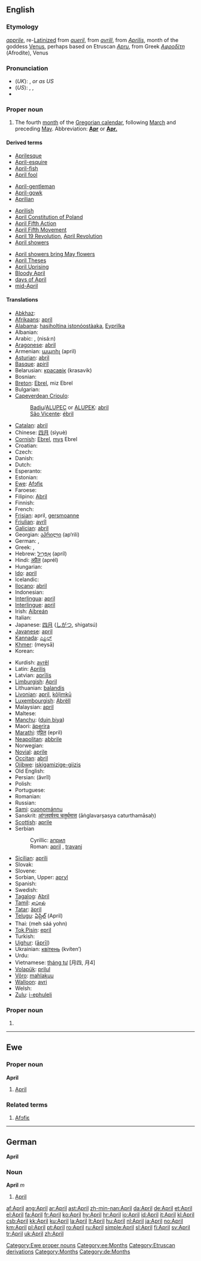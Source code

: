 ==English==

===Etymology===
{{ME.}} ''[[apprile]]'', re-[[Latinize]]d from ''[[aueril]]'', from {{OF.}} ''[[avrill]]'', from {{L.}} ''[[Aprilis]]'', month of the goddess [[Venus]], perhaps based on Etruscan ''[[Apru]]'', from Greek ''[[Αφροδίτη]]'' (Afrodíte), Venus

===Pronunciation===
*(''UK''): {{IPA|/ˈeɪprɪl/}}, {{SAMPA|/"eIprIl/}} ''or as US''
*(''US''): {{AHD|āʹprəl}}, {{IPA|/ˈeɪprəl/}}, {{SAMPA|/"eIpr@l/}}
*{{audio|en-us-April.ogg|Audio (US)}}

===Proper noun===
{{en-proper noun|s|-}}

# The fourth [[month]] of the [[Gregorian calendar]], following [[March]] and preceding [[May]]. Abbreviation: '''[[Apr]]''' or '''[[Apr.]]'''

====Derived terms====
{{top3}}
*[[Aprilesque]]
*[[April-esquire]]
*[[April-fish]]
*[[April fool]]
<!--"April Fools' Day" is under "April fool"-->
*[[April-gentleman]]
*[[April-gowk]]
*[[Aprilian]]
{{mid3}}
*[[Aprilish]]
*[[w:April Constitution of Poland|April Constitution of Poland]]
*[[April Fifth Action]]
*[[April Fifth Movement]]
*[[April 19 Revolution]], [[April Revolution]]
*[[April showers]]
{{mid3}}
*[[April showers bring May flowers]]
*[[April Theses]]
*[[April Uprising]]
*[[Bloody April]]
*[[days of April]]
*[[mid-April]]
{{bottom}}

====Translations====
{{trans-top|fourth month of the Gregorian calendar}}
*[[Abkhaz]]: {{RUchar|[[мшаҧы]]}} {{IPAchar|(mšaṗə)}}
*[[Afrikaans]]: [[april]]
*[[Alabama]]: [[hasiholtina istonóostàaka]], [[Eyprilka]]
* Albanian: {{t-|sq|prill|xs=Albanian}}
*Arabic: {{ARchar|[[ابريل|أبْرِيل]]}} {{IPAchar|(’abríːl)}} {{m}}, {{ARchar|[[نيسان|نِيسَانٌ]]}} (nisá:n) {{m}}
*[[Aragonese]]: [[abril]] {{m}}
*Armenian: [[ապրիլ]] (april)
*[[Asturian]]: [[abril]] {{m}}
*[[Basque]]: [[apiril]]
*Belarusian: [[красавік]] (krasavik)
* Bosnian: {{t-|bs|april|m}}
*[[Breton]]: [[Ebrel]], miz Ebrel
* Bulgarian: {{t+|bg|април|tr=apríl}}
*[[Capeverdean Crioulo]]:
*:[[Badiu]]/[[ALUPEC]] or [[ALUPEK]]: [[abril]]
*:[[São Vicente]]: [[ébril]]
*[[Catalan]]: [[abril]] {{m}}
*Chinese: [[四月]] (sìyuè)
*[[Cornish]]: [[Ebrel]], [[mys]] Ebrel
* Croatian: {{t+|hr|travanj|m}}
* Czech: {{t-|cs|duben|m}}
* Danish: {{t+|da|april}}
* Dutch: {{t+|nl|april}}
*Esperanto: {{t-|eo|aprilo|xs=Esperanto}}
* Estonian: {{t+|et|aprill}}
*[[Ewe]]: [[Afɔfiɛ]] {{n}}
* Faroese: {{t-|fo|apríl|xs=Faroese}}
*Filipino: [[Abril]]
* Finnish: {{t+|fi|huhtikuu}}
*French: {{t+|fr|avril|m}}
*[[Frisian]]: april, [[gersmoanne]]
*[[Friulian]]: [[avrîl]]
*[[Galician]]: [[abril]] {{m}}
*Georgian: [[აპრილი]] (ap‘rili)
*German: {{t+|de|April|m}}, {{t|de|Ostermond|m}}
* Greek: {{t+|el|Απρίλιος|m|tr=Aprílios}}, {{t+|el|Απρίλης|m|tr=Aprílis}}
*Hebrew: [[אפריל|אַפְּרִיל]] (apríl) {{m}}
*Hindi: [[अप्रैल]] (aprél) {{m}}
* Hungarian: {{t+|hu|április}}
*[[Ido]]: [[april]]
* Icelandic: {{t+|is|apríl}}
*[[Ilocano]]: [[abril]]
* Indonesian: {{t-|id|april|xs=Indonesian}}
*[[Interlingua]]: [[april]]
*[[Interlingue]]: [[april]]
*Irish: [[Aibreán]]
* Italian: {{t+|it|aprile|m}}
*Japanese: [[四月]] ([[しがつ]], shigatsú)
*[[Javanese]]: [[april]]
*[[Kannada]]: [[ಎಪ್ರಿಲ್]]
*[[Khmer]]: {{KMchar|[[មេសា]]}} (meysā)
*Korean: {{t+|ko|사월|tr=saweol|sc=KOchar}}
{{trans-mid}}
*Kurdish: [[avrêl]]
*Latin: [[Aprilis]] {{m}}
*Latvian: [[aprīlis]]
*[[Limburgish]]: [[April#Limburgish|April]]
*Lithuanian: [[balandis]] {{m}}
*[[Livonian]]: [[april]], [[kõļimkū]]
*[[Luxembourgish]]: [[Abrëll]]
*Malaysian: [[april]]
* Maltese: {{t-|mt|April|xs=Maltese}}
*[[Manchu]]: ([[duin biya]])
*Maori: [[äperira]]
*[[Marathi]]: [[एप्रिल]] (epril)
*[[Neapolitan]]: [[abbrile]]
* Norwegian: {{t+|no|april}}
*[[Novial]]: [[aprile]]
*[[Occitan]]: [[abril]] {{m}}
*[[Ojibwe]]: [[iskigamizige-giizis]]
* Old English: {{t-|ang|eastermonaþ|m|alt=ēastermōnaþ|xs=Old English}}
*Persian: {{FAchar|[[آوریل]]}} (âvrîl)
* Polish: {{t+|pl|kwiecień|m}}
* Portuguese: {{t+|pt|abril|m}}
* Romanian: {{t+|ro|aprilie}}
*Russian: {{t+|ru|апрель|m|tr=aprél’|sc=RUchar}}
*[[Sami]]: [[cuoŋománnu]]
*Sanskrit: [[आंग्लवर्षस्य चतुर्थमास]] (āṅglavarṣasya caturthamāsaḥ)
*[[Scottish]]: [[aprile]]
*Serbian
*:Cyrillic: [[април#Serbian|април]] {{m}}
*:Roman: [[april#Serbian|april]] {{m}}, [[travanj]] {{m}}
*[[Sicilian]]: [[aprili]] {{m}}
* Slovak: {{t+|sk|apríl|m}}
* Slovene: {{t-|sl|apríl|m}}
*Sorbian, Upper: [[apryl]]
*Spanish: {{t+|es|abril|m}}
* Swedish: {{t+|sv|april}}
*[[Tagalog]]: [[Abril]]
*[[Tamil]]: [[ஏப்ரல்]]
*[[Tatar]]: [[äpril]]
*[[Telugu]]: [[ఏప్రిల్]] (April)
*Thai: {{THchar|[[เมษายน]]}} (meh sáá yohn)
*[[Tok Pisin]]: [[epril]]
* Turkish: {{t+|tr|nisan}}
*[[Uighur]]: {{FAchar|[[ئاپريل]]}} ([[āprīl]])
*Ukrainian: [[квітень]] (kvíten’) {{m}}
* Urdu: {{t+|ur|اپریل|m|tr=aprél|sc=URchar|xs=Urdu}}
*Vietnamese: [[tháng tư]] [月四, 月4]
*[[Volapük]]: [[prilul]]
*[[Võro]]: [[mahlakuu]]
*[[Walloon]]: [[avri]]
* Welsh: {{t-|cy|Ebrill|m|xs=Welsh}}
*[[Zulu]]: [[i-ephuleli]]
{{trans-bottom}}

===Proper noun===
{{en-proper noun}}

# {{given name|female}}

----

==Ewe==

===Proper noun===
'''April'''

# [[April#English|April]]

===Related terms===
# [[Afɔfiɛ]]

[[Category:Ewe proper nouns]]
[[Category:ee:Months]]

----

==German==
'''April'''

===Noun===
'''April''' ''m''

# [[April#English|April]]

[[Category:Etruscan derivations]]
[[Category:Months]]
[[Category:de:Months]]

[[af:April]]
[[ang:April]]
[[ar:April]]
[[ast:April]]
[[zh-min-nan:April]]
[[da:April]]
[[de:April]]
[[et:April]]
[[el:April]]
[[fa:April]]
[[fr:April]]
[[ko:April]]
[[hy:April]]
[[hr:April]]
[[io:April]]
[[id:April]]
[[it:April]]
[[kl:April]]
[[csb:April]]
[[kk:April]]
[[ku:April]]
[[la:April]]
[[lt:April]]
[[hu:April]]
[[nl:April]]
[[ja:April]]
[[no:April]]
[[km:April]]
[[pl:April]]
[[pt:April]]
[[ro:April]]
[[ru:April]]
[[simple:April]]
[[sl:April]]
[[fi:April]]
[[sv:April]]
[[tr:April]]
[[uk:April]]
[[zh:April]]